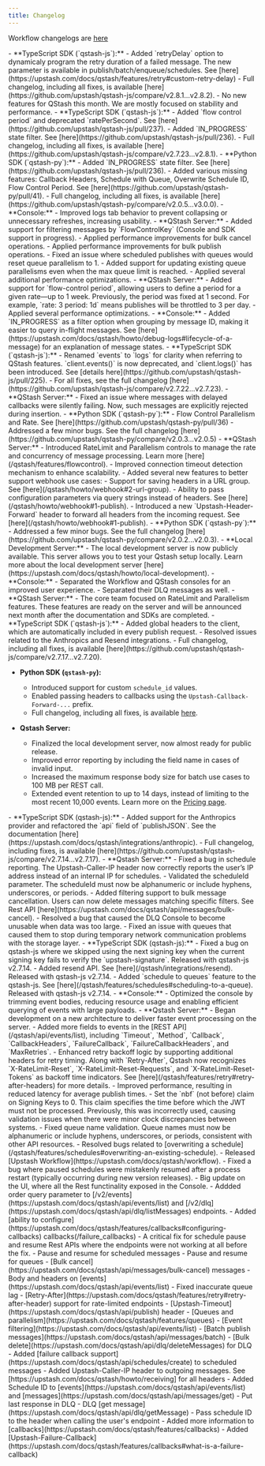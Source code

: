 ```yaml
---
title: Changelog
---
```


<Warning>Workflow changelogs are [here](/workflow/changelog)</Warning>

<Update label="July 2025">
- **TypeScript SDK (`qstash-js`):**
    - Added `retryDelay` option to dynamicaly program the retry duration of a failed message.
        The new parameter is available in publish/batch/enqueue/schedules. See [here](https://upstash.com/docs/qstash/features/retry#custom-retry-delay)
    - Full changelog, including all fixes, is available [here](https://github.com/upstash/qstash-js/compare/v2.8.1...v2.8.2).
</Update>

<Update label="June 2025">
    - No new features for QStash this month. We are mostly focused on stability and performance. 
</Update>

<Update label="May 2025">
- **TypeScript SDK (`qstash-js`):**
    - Added `flow control period` and deprecated `ratePerSecond`. See [here](https://github.com/upstash/qstash-js/pull/237).
    - Added `IN_PROGRESS` state filter. See [here](https://github.com/upstash/qstash-js/pull/236).
    - Full changelog, including all fixes, is available [here](https://github.com/upstash/qstash-js/compare/v2.7.23...v2.8.1).
- **Python SDK (`qstash-py`):**
    - Added `IN_PROGRESS` state filter. See [here](https://github.com/upstash/qstash-js/pull/236).
    - Added various missing features: Callback Headers, Schedule with Queue, Overwrite Schedule ID, Flow Control Period. See [here](https://github.com/upstash/qstash-py/pull/41).
    - Full changelog, including all fixes, is available [here](https://github.com/upstash/qstash-py/compare/v2.0.5...v3.0.0).
- **Console:**
    - Improved logs tab behavior to prevent collapsing or unnecessary refreshes, increasing usability.
- **QStash Server:** 
    - Added support for filtering messages by `FlowControlKey` (Console and SDK support in progress).
    - Applied performance improvements for bulk cancel operations.
    - Applied performance improvements for bulk publish operations.
    - Fixed an issue where scheduled publishes with queues would reset queue parallelism to 1.
    - Added support for updating existing queue parallelisms even when the max queue limit is reached.
    - Applied several additional performance optimizations.
</Update>

<Update label="April 2025">
- **QStash Server:** 
    - Added support for `flow-control period`, allowing users to define a period for a given rate—up to 1 week.  
      Previously, the period was fixed at 1 second.  
      For example, `rate: 3 period: 1d` means publishes will be throttled to 3 per day.
    - Applied several performance optimizations.
- **Console:**
    - Added `IN_PROGRESS` as a filter option when grouping by message ID, making it easier to query in-flight messages.  
      See [here](https://upstash.com/docs/qstash/howto/debug-logs#lifecycle-of-a-message) for an explanation of message states.
</Update>

<Update label="March 2025">
- **TypeScript SDK (`qstash-js`):**  
    - Renamed `events` to `logs` for clarity when referring to QStash features. `client.events()` is now deprecated, and `client.logs()` has been introduced. See [details here](https://github.com/upstash/qstash-js/pull/225).  
    - For all fixes, see the full changelog [here](https://github.com/upstash/qstash-js/compare/v2.7.22...v2.7.23).
- **QStash Server:**  
    - Fixed an issue where messages with delayed callbacks were silently failing. Now, such messages are explicitly rejected during insertion.
</Update>

<Update label="February 2025">
- **Python SDK (`qstash-py`):**  
    - Flow Control Parallelism and Rate. See [here](https://github.com/upstash/qstash-py/pull/36)
    - Addressed a few minor bugs. See the full changelog [here](https://github.com/upstash/qstash-py/compare/v2.0.3...v2.0.5)
- **QStash Server:**  
    - Introduced RateLimit and Parallelism controls to manage the rate and concurrency of message processing. Learn more [here](/qstash/features/flowcontrol).  
    - Improved connection timeout detection mechanism to enhance scalability.
    - Added several new features to better support webhook use cases:
        - Support for saving headers in a URL group. See [here](/qstash/howto/webhook#2-url-group).  
        - Ability to pass configuration parameters via query strings instead of headers. See [here](/qstash/howto/webhook#1-publish).  
        - Introduced a new `Upstash-Header-Forward` header to forward all headers from the incoming request. See [here](/qstash/howto/webhook#1-publish).
</Update>

<Update label="January 2025">
- **Python SDK (`qstash-py`):**  
    - Addressed a few minor bugs. See the full changelog [here](https://github.com/upstash/qstash-py/compare/v2.0.2...v2.0.3).
- **Local Development Server:**  
    - The local development server is now publicly available. This server allows you to test your Qstash setup locally. Learn more about the local development server [here](https://upstash.com/docs/qstash/howto/local-development).    
- **Console:**
    - Separated the Workflow and QStash consoles for an improved user experience.
    - Separated their DLQ messages as well.
- **QStash Server:**  
    - The core team focused on RateLimit and Parallelism features. These features are ready on the server and will be announced next month after the documentation and SDKs are completed.
</Update>  

<Update label="December 2024">  
- **TypeScript SDK (`qstash-js`):**  
    - Added global headers to the client, which are automatically included in every publish request.  
    - Resolved issues related to the Anthropics and Resend integrations.  
    - Full changelog, including all fixes, is available [here](https://github.com/upstash/qstash-js/compare/v2.7.17...v2.7.20).  

- **Python SDK (`qstash-py`):**  
    - Introduced support for custom `schedule_id` values.  
    - Enabled passing headers to callbacks using the `Upstash-Callback-Forward-...` prefix.  
    - Full changelog, including all fixes, is available [here](https://github.com/upstash/qstash-py/compare/v2.0.0...v2.0.1).  

- **Qstash Server:**  
    - Finalized the local development server, now almost ready for public release.  
    - Improved error reporting by including the field name in cases of invalid input.  
    - Increased the maximum response body size for batch use cases to 100 MB per REST call.  
    - Extended event retention to up to 14 days, instead of limiting to the most recent 10,000 events. Learn more on the [Pricing page](https://upstash.com/pricing/qstash).  
</Update>  

<Update label="November 2024">
- **TypeScript SDK (qstash-js):**
    - Added support for the Anthropics provider and refactored the `api` field of `publishJSON`. See the documentation [here](https://upstash.com/docs/qstash/integrations/anthropic).
    - Full changelog, including fixes, is available [here](https://github.com/upstash/qstash-js/compare/v2.7.14...v2.7.17).
- **Qstash Server:**
    - Fixed a bug in schedule reporting. The Upstash-Caller-IP header now correctly reports the user’s IP address instead of an internal IP for schedules.
    - Validated the scheduleId parameter. The scheduleId must now be alphanumeric or include hyphens, underscores, or periods.
    - Added filtering support to bulk message cancellation. Users can now delete messages matching specific filters. See Rest API [here](https://upstash.com/docs/qstash/api/messages/bulk-cancel).
    - Resolved a bug that caused the DLQ Console to become unusable when data was too large.
    - Fixed an issue with queues that caused them to stop during temporary network communication problems with the storage layer.
</Update>

<Update label="October 2024">
- **TypeScript SDK (qstash-js):**
    - Fixed a bug on qstash-js where we skipped using the next signing key when the current signing key fails to verify the `upstash-signature`. Released with qstash-js v2.7.14.
    - Added resend API. See [here](/qstash/integrations/resend). Released with qstash-js v2.7.14.
    - Added `schedule to queues` feature to the qstash-js. See [here](/qstash/features/schedules#scheduling-to-a-queue). Released with qstash-js v2.7.14.
- **Console:**
    - Optimized the console by trimming event bodies, reducing resource usage and enabling efficient querying of events with large payloads.
- **Qstash Server:**
    - Began development on a new architecture to deliver faster event processing on the server.
    - Added more fields to events in the [REST API](/qstash/api/events/list), including `Timeout`, `Method`, `Callback`, `CallbackHeaders`, `FailureCallback`, `FailureCallbackHeaders`, and `MaxRetries`.
    - Enhanced retry backoff logic by supporting additional headers for retry timing. Along with `Retry-After`, Qstash now recognizes `X-RateLimit-Reset`, `X-RateLimit-Reset-Requests`, and `X-RateLimit-Reset-Tokens` as backoff time indicators. See [here](/qstash/features/retry#retry-after-headers) for more details.
</Update>

<Update label="September 2024">
- Improved performance, resulting in reduced latency for average publish times.
- Set the `nbf` (not before) claim on Signing Keys to 0. This claim specifies the time before which the JWT must not be processed. Previously, this was incorrectly used, causing validation issues when there were minor clock discrepancies between systems.
- Fixed queue name validation. Queue names must now be alphanumeric or include hyphens, underscores, or periods, consistent with other API resources.
- Resolved bugs related to [overwriting a schedule](/qstash/features/schedules#overwriting-an-existing-schedule).
</Update>

<Update label="August 2024">
- Released [Upstash Workflow](https://upstash.com/docs/qstash/workflow).
- Fixed a bug where paused schedules were mistakenly resumed after a process restart (typically occurring during new version releases). 
</Update>

<Update label="July 2024">
- Big update on the UI, where all the Rest functinality exposed in the Console.
- Addded order query parameter to [/v2/events](https://upstash.com/docs/qstash/api/events/list) and [/v2/dlq](https://upstash.com/docs/qstash/api/dlq/listMessages) endpoints.
- Added [ability to configure](https://upstash.com/docs/qstash/features/callbacks#configuring-callbacks) callbacks(/failure_callbacks)
- A critical fix for schedule pause and resume Rest APIs where the endpoints were not working at all before the fix.
</Update>

<Update label="June 2024">
- Pause and resume for scheduled messages
- Pause and resume for queues
- [Bulk cancel](https://upstash.com/docs/qstash/api/messages/bulk-cancel) messages
- Body and headers on [events](https://upstash.com/docs/qstash/api/events/list) 
- Fixed inaccurate queue lag
</Update>

<Update label="May 2024">
- [Retry-After](https://upstash.com/docs/qstash/features/retry#retry-after-header) support for rate-limited endpoints
- [Upstash-Timeout](https://upstash.com/docs/qstash/api/publish) header 
</Update>

<Update label="April 2024">
- [Queues and parallelism](https://upstash.com/docs/qstash/features/queues)
- [Event filtering](https://upstash.com/docs/qstash/api/events/list)
</Update>

<Update label="March 2024">
- [Batch publish messages](https://upstash.com/docs/qstash/api/messages/batch)
- [Bulk delete](https://upstash.com/docs/qstash/api/dlq/deleteMessages) for DLQ
</Update>

<Update label="February 2024">
- Added [failure callback support](https://upstash.com/docs/qstash/api/schedules/create) to scheduled messages
- Added Upstash-Caller-IP header to outgoing messages. See [https://upstash.com/docs/qstash/howto/receiving] for all headers
- Added Schedule ID to [events](https://upstash.com/docs/qstash/api/events/list) and [messages](https://upstash.com/docs/qstash/api/messages/get)
</Update>

<Update label="November 2023">
- Put last response in DLQ
- DLQ [get message](https://upstash.com/docs/qstash/api/dlq/getMessage)
- Pass schedule ID to the header when calling the user's endpoint
- Added more information to [callbacks](https://upstash.com/docs/qstash/features/callbacks)
</Update>

<Update label="October 2023">
- Added [Upstash-Failure-Callback](https://upstash.com/docs/qstash/features/callbacks#what-is-a-failure-callback)
</Update>